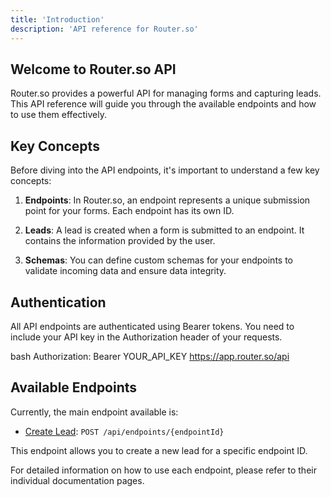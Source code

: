 ```yaml
---
title: 'Introduction'
description: 'API reference for Router.so'
---
```


## Welcome to Router.so API

Router.so provides a powerful API for managing forms and capturing leads. This API reference will guide you through the available endpoints and how to use them effectively.

## Key Concepts

Before diving into the API endpoints, it's important to understand a few key concepts:

1. **Endpoints**: In Router.so, an endpoint represents a unique submission point for your forms. Each endpoint has its own ID.

2. **Leads**: A lead is created when a form is submitted to an endpoint. It contains the information provided by the user.

3. **Schemas**: You can define custom schemas for your endpoints to validate incoming data and ensure data integrity.

## Authentication

All API endpoints are authenticated using Bearer tokens. You need to include your API key in the Authorization header of your requests.

bash
Authorization: Bearer YOUR_API_KEY
https://app.router.so/api

## Available Endpoints

Currently, the main endpoint available is:

- [Create Lead](/api-reference/endpoint/create): `POST /api/endpoints/{endpointId}`

This endpoint allows you to create a new lead for a specific endpoint ID.

For detailed information on how to use each endpoint, please refer to their individual documentation pages.